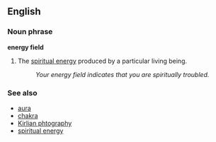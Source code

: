 ==English==

===Noun phrase===
'''energy field'''

# {{pseudoscience}} The [[spiritual energy]] produced by a particular living being.
#: ''Your energy field indicates that you are spiritually troubled.''

===See also===
*[[aura]]
*[[chakra]]
*[[Kirlian phtography]]
*[[spiritual energy]]